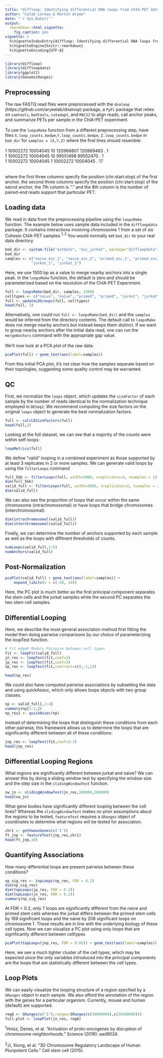 ```yaml
---
title: "diffloop: Identifying differential DNA loops from ChIA-PET data"
author: "Caleb Lareau & Martin Aryee"
date: "`r Sys.Date()`"
output:
  rmarkdown::html_vignette:
    fig_caption: yes
vignette: >
  %\VignetteIndexEntry{diffloop: Identifying differential DNA loops from ChIA-PET data}
  %\VignetteEngine{knitr::rmarkdown}
  %\VignetteEncoding{UTF-8}
---
```



```r
library(diffloop)
library(diffloopdata)
library(ggplot2)
library(GenomicRanges)
```

## Preprocessing
The raw FASTQ read files were preprocessed with the `dnaloop`
(https://github.com/aryeelab/dnaloop) package, a `PyPi` package that relies 
on `samtools`, `bedtools`, `cutadapt`, and `MACS2` to align reads,
call anchor peaks, and summarize PETs per sample in the ChIA-PET experiment.
<br> <br>
To use the `loopsMake` function from a different preprocessing step,
have files `X.loop_counts.bedpe`,`Y.loop_counts.bedpe`, 
`Z.loop_counts.bedpe` in `bed_dir` for `samples = (X,Y,Z)` where the 
first lines should resemble: <br> <br>
1 10002272 10004045 10 120968807 120969483 . 1 <br>
1 10002272 10004045 10 99551498 99552470 . 1 <br>
1 10002272 10004045 1 10002272 10004045 . 17 <br>
<br> <br>
where the first three columns specify the position (chr:start:stop) of
the first anchor, the second three columns specify the position
(chr:start:stop) of the secnd anchor, the 7th column is "." and the 8th
column is the number of paired-end reads support that particular PET.

## Loading data
We read in data from the preprocessing pipeline using the `loopsMake`
function. The example below uses sample data included in the `diffloopdata`
package. It contains interactions involving chromosome 1 from a set of six
Cohesin ChIA-PET samples.$^{1,2}$ You would normally set `bed_dir` to your 
real data directory.

``` r
bed_dir <- system.file("extdata", "esc_jurkat", package="diffloopdata")
bed_dir
samples <- c("naive_esc_1", "naive_esc_2", "primed_esc_1", "primed_esc_2",
            "jurkat_1", "jurkat_2")
```
Here, we use 1500 bp as a value to merge nearby anchors into
a single peak. In the `loopsMake` function, the default is zero and should
be parameterized based on the resolution of the ChIA-PET Experiment.
```r
full <- loopsMake(bed_dir, samples, 1500)
celltypes <- c("naive", "naive", "primed", "primed", "jurkat", "jurkat")
full <- updateLDGroups(full, celltypes)
head(full, 3)
```
Alternatively, one could run `full <- loopsMake(bed_dir)` and the `samples`
would be inferred from the directory contents. The default call to `loopsMake` 
does not merge nearby anchors but instead keeps them distinct. If we want to 
group nearby anchors after the initial data read, one can run the `mergeAnchors`
command with the appropriate gap value. <br><br>
We'll now look at a PCA plot of the raw data:
```r
pcaPlot(full) + geom_text(aes(label=samples)) 
```
From this initial PCA plot, it's not clear how the samples separate based on
their topologies, suggesting some quality control may be warranted.

## QC
First, we normalize the `loops` object, which updates the
`sizeFactor` of each sample by the number of reads identical to the
normalization technique employed in `DESeq2`. We recommend computing
the size factors on the original `loops` object to generate the best
normalization factors. 

```r
full <- calcLDSizeFactors(full)
head(full,3)
```

Looking at the full dataset, we can see that a majority of the counts
were within self-loops:
```r
loopMetrics(full)
```
We define "valid" looping in a combined experiment as those supported
by at least 3 replicates in 2 or more samples. We can generate valid 
loops by using the `filterLoops` command 
```r
full_5kb <- filterLoops(full, width=5000, nreplicates=3, nsamples = 1)
dim(full_5kb)
valid_full <- filterLoops(full, width=5000, nreplicates=3, nsamples = 2)
dim(valid_full)
```
We can also see the proportion
of loops that occur within the same chromosome (intrachromosomal) or 
have loops that bridge chromosomes (interchromosomal). 
```r
dim(intrachromosomal(valid_full))
dim(interchromosomal(valid_full))
```
Finally, we can determine the number of anchors supported by each sample 
as well as the loops with different thresholds of counts.
```r
numLoops(valid_full,1:5)
numAnchors(valid_full)
```

## Post-Normalization

```r
pcaPlot(valid_full) + geom_text(aes(label=samples)) +
    expand_limits(x = c(-20, 34))
```
Here, the PC plot is much better as the first principal component separates
the stem cells and the jurkat samples while the second PC separates the two
stem cell samples.

## Differential Looping
Here, we describe the most general association method first fitting the model
then doing pairwise comparisons by our choice of parameterizing the loopTest
function.
```r
# Fit edgeR Models Pairwise between cell types
fit <- loopFit(valid_full)
jn_res <- loopTest(fit,coef=2)
jp_res <- loopTest(fit,coef=3)
np_res <- loopTest(fit,contrast=c(0,-1,1))

head(np_res)
```

We could also have computed pairwise associations by subsetting the data and
using quickAssoc, which only allows loops objects with two group classes.

```r
np <- valid_full[,1:4]
summary(np[1:3,])
np_res2 <- quickAssoc(np)
```

Instead of determining the loops that distinguish these conditions from each
other pairwise, this framework allows us to determine the loops that are
significantly different between all of these conditions:

```r
jnp_res <- loopTest(fit,coef=2:3)
head(jnp_res)
```


## Differential Looping Regions
What regions are significantly different between jurkat and naive? We can 
answer this by doing a sliding window test by specifying the window size
and the step size in the `slidingWindowTest` function.
```r
sw_jn <- slidingWindowTest(jn_res,200000,200000)
head(sw_jn)
```

What gene bodies have significantly different looping between the cell lines?
Whereas the `slidingWindowTest` makes no prior assumptions about the regions
to be tested, `featureTest` requires a `GRanges` object of coordinates to 
determine what regions will be tested for association.
```r
chr1 <- getHumanGenes(c('1'))
ft_jnp <- featureTest(jnp_res,chr1)
head(ft_jnp,10)
```

## Quantifying Associations
How many differential loops are present pairwise between these conditions?
```r
np_sig_res <- topLoops(np_res, FDR = 0.2)
dim(np_sig_res)
dim(topLoops(jp_res, FDR = 0.2))
dim(topLoops(jn_res, FDR = 0.2))
summary(np_sig_res)
```
At FDR < 0.2, only 7 loops are significantly different from the naive and
primed stem cells whereas the jurkat differs between the primed stem cells
by 169 significant loops and the naive by 208 significant loops on chromosome 1.
These results are in line with the underlying biology of these cell types. 
\newline \newline
Now we can visualize a PC plot using only loops that are significantly
different between celltypes
```r
pcaPlot(topLoops(jnp_res, FDR = 0.05)) + geom_text(aes(label=samples)) 
```
Here, we see a much tighter cluster of the cell types, which may be expected
since the only variables introduced into the principal components are the loops
that are statistically different between the cell types. 

## Loop Plots
We can easily visualize the looping structure of a region specfied by a 
`GRanges` object in each sample. We also afford the annotation of the region
with the genes for a particular organism. Currently, mouse and human (default)
are supported.
```r
regA <- GRanges(c("1"),ranges=IRanges(c(36000000),c(36300000)))
full.plot <- loopPlot(jn_res, regA)
```
$^1$Hnisz, Denes, et al. "Activation of proto-oncogenes by disruption of
chromosome neighborhoods." Science (2016): aad9024. <br><br>
$^2$Ji, Xiong, et al. "3D Chromosome Regulatory Landscape of Human Pluripotent
Cells." Cell stem cell (2015).
